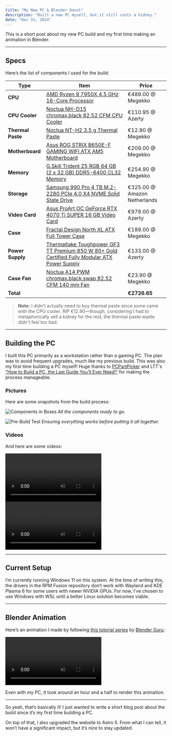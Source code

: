 ```yaml
---
title: "My New PC & Blender Donut"
description: "Built a new PC myself, but it still costs a kidney."
date: "Dec 31, 2024"
---
```



This is a short post about my new PC build and my first time making an animation in Blender.

---

## Specs

Here’s the list of components I used for the build:

| Type              | Item                                                                                                                                                                            | Price                        |
| ----------------- | ------------------------------------------------------------------------------------------------------------------------------------------------------------------------------- | ---------------------------- |
| **CPU**           | [AMD Ryzen 9 7950X 4.5 GHz 16-Core Processor](https://www.megekko.nl/product/8200/294851/Socket-AM5-Processoren/AMD-Ryzen-9-7950X-Processor)                                    | €489.00 @ Megekko            |
| **CPU Cooler**    | [Noctua NH-D15 chromax.black 82.52 CFM CPU Cooler](https://azerty.nl/product/noctua-nh-d15-chromax-black-koeler-voor-processor/4056641)                                         | €110.95 @ Azerty             |
| **Thermal Paste** | [Noctua NT-H2 3.5 g Thermal Paste](https://www.megekko.nl/product/2504/248137/Koelpasta-en-pads/Noctua-NT-H2-3-5g)                                                              | €12.90 @ Megekko             |
| **Motherboard**   | [Asus ROG STRIX B650E-F GAMING WIFI ATX AM5 Motherboard](https://www.megekko.nl/product/8197/1070488/AMD-Socket-AM5-Moederborden/ASUS-ROG-STRIX-B650E-F-GAMING-WIFI)            | €209.00 @ Megekko            |
| **Memory**        | [G.Skill Trident Z5 RGB 64 GB (2 x 32 GB) DDR5-6400 CL32 Memory](https://www.megekko.nl/product/7962/1072110/DDR5-Geheugen/G-Skill-DDR5-Trident-Z5-RGB-2x32GB-6400)             | €254.90 @ Megekko            |
| **Storage**       | [Samsung 990 Pro 4 TB M.2-2280 PCIe 4.0 X4 NVME Solid State Drive](https://www.amazon.nl/gp/product/B0CBYZ6DD1/ref=ppx_yo_dt_b_asin_title_o00_s00?ie=UTF8&psc=1)                | €325.00 @ Amazon Netherlands |
| **Video Card**    | [Asus ProArt OC GeForce RTX 4070 Ti SUPER 16 GB Video Card](https://azerty.nl/product/proart-rtx4070tis-o16g/6624775)                                                           | €979.00 @ Azerty             |
| **Case**          | [Fractal Design North XL ATX Full Tower Case](https://www.megekko.nl/product/2013/959495/PC-Behuizingen/Fractal-Design-North-XL-Charcoal-Black-Behuizing)                       | €189.00 @ Megekko            |
| **Power Supply**  | [Thermaltake Toughpower GF3 TT Premium 850 W 80+ Gold Certified Fully Modular ATX Power Supply](https://azerty.nl/product/thermaltake-toughpower-gf3-850w-gold-voeding/5017227) | €133.00 @ Azerty             |
| **Case Fan**      | [Noctua A14 PWM chromax.black.swap 82.52 CFM 140 mm Fan](https://www.megekko.nl/product/1995/376150/Case-fans/Noctua-NF-A14-PWM-chromax-black-swap-140mm)                       | €23.90 @ Megekko             |
| **Total**         |                                                                                                                                                                                 | **€2726.65**                 |

> **Note:** I didn’t actually need to buy thermal paste since some came with the CPU cooler. RIP €12.90—though, considering I had to metaphorically sell a kidney for the rest, the thermal paste waste didn't feel too bad.

---

## Building the PC

I built this PC primarily as a workstation rather than a gaming PC. The plan was to avoid frequent upgrades, much like my previous build. This was also my first time building a PC myself! Huge thanks to [PCPartPicker](https://pcpartpicker.com/) and LTT's ["How to Build a PC, the Last Guide You’ll Ever Need!"](https://www.youtube.com/watch?v=s1fxZ-VWs2U) for making the process manageable.

### Pictures

Here are some snapshots from the build process:

![Components in Boxes](./components-in-boxes.jpg)
_All the components ready to go._

![Pre-Build Test](./pre-build-test.jpg)
_Ensuring everything works before putting it all together._

### Videos

And here are some videos:

<video width="auto" height="auto" controls>
  <source src={video1} type="video/mp4" />
  If you see this message, your browser does not support the video tag.
</video>

<video width="auto" height="auto" controls>
  <source src={video2} type="video/mp4" />
  If you see this message, your browser does not support the video tag.
</video>

---

## Current Setup

I’m currently running Windows 11 on this system. At the time of writing this, the drivers in the RPM Fusion repository don’t work with Wayland and KDE Plasma 6 for some users with newer NVIDIA GPUs. For now, I’ve chosen to use Windows with WSL until a better Linux solution becomes viable.

---

## Blender Animation

Here’s an animation I made by following [this tutorial series](https://www.youtube.com/watch?v=B0J27sf9N1Y&list=PLjEaoINr3zgEPv5y--4MKpciLaoQYZB1Z) by [Blender Guru](https://www.youtube.com/@blenderguru):

<video width="auto" height="auto" controls>
  <source src={video3} type="video/mp4" />
  If you see this message, your browser does not support the video tag.
</video>

Even with my PC, it took around an hour and a half to render this animation.

---

So yeah, that’s basically it! I just wanted to write a short blog post about the build since it’s my first time building a PC.

On top of that, I also upgraded the website to Astro 5. From what I can tell, it won’t have a significant impact, but it’s nice to stay updated.
